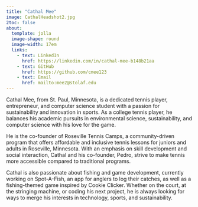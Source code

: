 ```yaml
---
title: "Cathal Mee"
image: CathalHeadshot2.jpg
2toc: false
about: 
  template: jolla
  image-shape: round
  image-width: 17em
  links:
    - text: LinkedIn
      href: https://linkedin.com/in/cathal-mee-b148b21aa
    - text: GitHub
      href: https://github.com/cmee123
    - text: Email
      href: mailto:mee2@stolaf.edu
---
```


Cathal Mee, from St. Paul, Minnesota, is a dedicated tennis player, entrepreneur, and computer science student with a passion for sustainability and innovation in sports. As a college tennis player, he balances his academic pursuits in environmental science, sustainability, and computer science with his love for the game.

He is the co-founder of Roseville Tennis Camps, a community-driven program that offers affordable and inclusive tennis lessons for juniors and adults in Roseville, Minnesota. With an emphasis on skill development and social interaction, Cathal and his co-founder, Pedro, strive to make tennis more accessible compared to traditional programs.

Cathal is also passionate about fishing and game development, currently working on Spot-A-Fish, an app for anglers to log their catches, as well as a fishing-themed game inspired by Cookie Clicker. Whether on the court, at the stringing machine, or coding his next project, he is always looking for ways to merge his interests in technology, sports, and sustainability.
